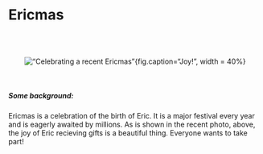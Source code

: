 # Ericmas
<br><br>

<center>

!["Celebrating a recent Ericmas"](happy_socks.jpg){fig.caption="Joy!", width = 40%}

</center>

<br>

##### Some background:

Ericmas is a celebration of the birth of Eric. It is a major festival every year and is eagerly awaited by millions. As is shown in the recent photo, above, the joy of Eric recieving gifts is a beautiful thing. Everyone wants to take part!



